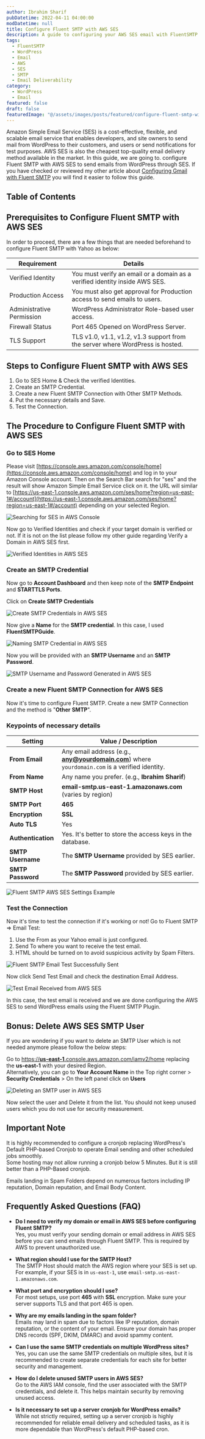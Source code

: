 ```yaml
---
author: Ibrahim Sharif
pubDatetime: 2022-04-11 04:00:00
modDatetime: null
title: Configure Fluent SMTP with AWS SES
description: A guide to configuring your AWS SES email with FluentSMTP for WordPress email delivery.
tags:
  - FluentSMTP
  - WordPress
  - Email
  - AWS
  - SES
  - SMTP
  - Email Deliverability
category: 
  - WordPress
  - Email
featured: false
draft: false
featuredImage: "@/assets/images/posts/featured/configure-fluent-smtp-with-aws-ses.jpg"
---
```


Amazon Simple Email Service (SES) is a cost-effective, flexible, and scalable email service that enables developers, and site owners to send mail from WordPress to their customers, and users or send notifications for test purposes. AWS SES is also the cheapest top-quality email delivery method available in the market. In this guide, we are going to. configure Fluent SMTP with AWS SES to send emails from WordPress through SES. If you have checked or reviewed my other article about [Configuring Gmail with Fluent SMTP](/posts/configure-gmail-with-fluent-smtp/) you will find it easier to follow this guide.

## Table of Contents

## Prerequisites to Configure Fluent SMTP with AWS SES

In order to proceed, there are a few things that are needed beforehand to configure Fluent SMTP with Yahoo as below:

| **Requirement**             | **Details**                                                                                 |
|-------------------------|-------------------------------------------------------------------------------------------|
| Verified Identity   | You must verify an email or a domain as a verified identity inside AWS SES.               |
| Production Access   | You must also get approval for Production access to send emails to users.                 |
| Administrative Permission | WordPress Administrator Role-based user access.                                      |
| Firewall Status     | Port 465 Opened on WordPress Server.                                                      |
| TLS Support         | TLS v1.0, v1.1, v1.2, v1.3 support from the server where WordPress is hosted.             |

## Steps to Configure Fluent SMTP with AWS SES

1. Go to SES Home & Check the verified Identities.
2. Create an SMTP Credential.
3. Create a new Fluent SMTP Connection with Other SMTP Methods.
4. Put the necessary details and Save.
5. Test the Connection.

## The Procedure to Configure Fluent SMTP with AWS SES

### Go to SES Home

Please visit [https://console.aws.amazon.com/console/home](https://console.aws.amazon.com/console/home) and log in to your Amazon Console account. Then on the Search Bar search for "ses" and the result will show Amazon Simple Email Service click on it. the URL will similar to [https://us-east-1.console.aws.amazon.com/ses/home?region=us-east-1#/account](https://us-east-1.console.aws.amazon.com/ses/home?region=us-east-1#/account) depending on your selected Region.

![Searching for SES in AWS Console](@/assets/images/posts/fluentsmtp/fluent_smtp_ses_search-shuvoaftab.png "Screenshot showing how to search for SES in the AWS Console")

Now go to Verified Identities and check if your target domain is verified or not. If it is not on the list please follow my other guide regarding Verify a Domain in AWS SES first.

![Verified Identities in AWS SES](@/assets/images/posts/fluentsmtp/fluent_smtp_aws_ses_verified-shuvoaftab.png "Screenshot of the Verified Identities section in AWS SES")

### Create an SMTP Credential

Now go to **Account Dashboard** and then keep note of the **SMTP Endpoint** and **STARTTLS Ports**.

Click on **Create SMTP Credentials**

![Create SMTP Credentials in AWS SES](@/assets/images/posts/fluentsmtp/fluent_smtp_aws_ses_create-shuvoaftab.png "Screenshot showing the option to create SMTP credentials in AWS SES")

Now give a **Name** for the **SMTP credential**. In this case, I used **FluentSMTPGuide**.

![Naming SMTP Credential in AWS SES](@/assets/images/posts/fluentsmtp/fluent_smtp_aws_ses_create_name-shuvoaftab.png "Screenshot of the form to name a new SMTP credential in AWS SES")

Now you will be provided with an **SMTP Username** and an **SMTP Password**.

![SMTP Username and Password Generated in AWS SES](@/assets/images/posts/fluentsmtp/fluent_smtp_aws_ses_created_user_pass-shuvoaftab.png "Screenshot showing generated SMTP username and password in AWS SES")

### Create a new Fluent SMTP Connection for AWS SES

Now it's time to configure Fluent SMTP. Create a new SMTP Connection and the method is "**Other** **SMTP**".

### Keypoints of necessary details

| Setting            | Value / Description                                                                                  |
|--------------------|-----------------------------------------------------------------------------------------------------|
| **From Email**     | Any email address (e.g., **any@yourdomain.com**) where `yourdomain.com` is a verified identity.     |
| **From Name**      | Any name you prefer. (e.g., **Ibrahim Sharif**)                                                     |
| **SMTP Host**      | **email-smtp.us-east-1.amazonaws.com** (varies by region)                                           |
| **SMTP Port**      | **465**                                                                                             |
| **Encryption**     | **SSL**                                                                                             |
| **Auto TLS**       | Yes                                                                                                 |
| **Authentication** | Yes. It's better to store the access keys in the database.                                          |
| **SMTP Username**  | The **SMTP Username** provided by SES earlier.                                                      |
| **SMTP Password**  | The **SMTP Password** provided by SES earlier.                                                      |

![Fluent SMTP AWS SES Settings Example](@/assets/images/posts/fluentsmtp/fluent_smtp_aws_ses_settings-shuvoaftab.png "Screenshot of Fluent SMTP settings configured for AWS SES")

### Test the Connection

Now it's time to test the connection if it's working or not! Go to Fluent SMTP => Email Test:  
1. Use the From as your Yahoo email is just configured.  
2. Send To where you want to receive the test email.  
3. HTML should be turned on to avoid suspicious activity by Spam Filters.

![Fluent SMTP Email Test Successfully Sent](@/assets/images/posts/fluentsmtp/Fluent_SMTP_email_test_successfully_sent.png "Screenshot showing a successful email test in Fluent SMTP")

Now click Send Test Email and check the destination Email Address.

![Test Email Received from AWS SES](@/assets/images/posts/fluentsmtp/fluent_smtp_ses_received.png "Screenshot of the received test email sent via AWS SES")

In this case, the test email is received and we are done configuring the AWS SES to send WordPress emails using the Fluent SMTP Plugin.

## Bonus: Delete AWS SES SMTP User

If you are wondering if you want to delete an SMTP User which is not needed anymore please follow the below steps:

Go to [https://**us-east-1**.console.aws.amazon.com/iamv2/home](https://us-east-1.console.aws.amazon.com/iamv2/home) replacing the **us-east-1** with your desired Region.  
Alternatively, you can go to **Your Account Name** in the Top right corner > **Security Credentials** > On the left panel click on **Users**

![Deleting an SMTP user in AWS SES](@/assets/images/posts/fluentsmtp/fluent_smtp_aws_ses_delete_user-shuvoaftab.png)

Now select the user and Delete it from the list. You should not keep unused users which you do not use for security measurement.

## Important Note

It is highly recommended to configure a cronjob replacing WordPress's Default PHP-based Cronjob to operate Email sending and other scheduled jobs smoothly.  
Some hosting may not allow running a cronjob below 5 Minutes. But it is still better than a PHP-Based cronjob.

Emails landing in Spam Folders depend on numerous factors including IP reputation, Domain reputation, and Email Body Content.


## Frequently Asked Questions (FAQ)

- **Do I need to verify my domain or email in AWS SES before configuring Fluent SMTP?**  
  Yes, you must verify your sending domain or email address in AWS SES before you can send emails through Fluent SMTP. This is required by AWS to prevent unauthorized use.

- **What region should I use for the SMTP Host?**  
  The SMTP Host should match the AWS region where your SES is set up. For example, if your SES is in `us-east-1`, use `email-smtp.us-east-1.amazonaws.com`.

- **What port and encryption should I use?**  
  For most setups, use port **465** with **SSL** encryption. Make sure your server supports TLS and that port 465 is open.

- **Why are my emails landing in the spam folder?**  
  Emails may land in spam due to factors like IP reputation, domain reputation, or the content of your email. Ensure your domain has proper DNS records (SPF, DKIM, DMARC) and avoid spammy content.

- **Can I use the same SMTP credentials on multiple WordPress sites?**  
  Yes, you can use the same SMTP credentials on multiple sites, but it is recommended to create separate credentials for each site for better security and management.

- **How do I delete unused SMTP users in AWS SES?**  
  Go to the AWS IAM console, find the user associated with the SMTP credentials, and delete it. This helps maintain security by removing unused access.

- **Is it necessary to set up a server cronjob for WordPress emails?**  
  While not strictly required, setting up a server cronjob is highly recommended for reliable email delivery and scheduled tasks, as it is more dependable than WordPress's default PHP-based cron.
